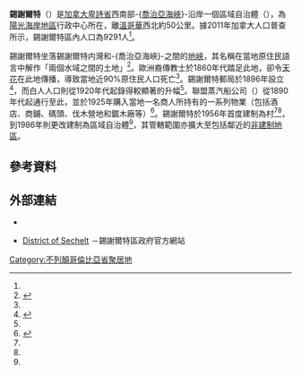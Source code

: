 {{noteTA|G1=地名}}
{{Infobox settlement
|name                   = 錫謝爾特
|native_name            = {{lang|en|Sechelt}}
|official_name          = 
|settlement_type        = 區域自治體
|nickname               = 
|motto                  = 
|image_skyline          = 
|imagesize              = 
|image_caption          = 
|image_flag             = 
|image_seal             = 
|image_map              = 
|mapsize                = 
|map_caption            = 
|pushpin_map = Canada British Columbia<!-- the name of a location map as per http://en.wikipedia.org/wiki/Template:Location_map -->
|pushpin_label_position =<!-- the position of the pushpin label: left, right, top, bottom, none -->
|pushpin_map_caption    = 錫謝爾特在卑詩省內的位置
|pushpin_mapsize =
|coordinates_region     = CA-BC
|subdivision_type       = 國家
|subdivision_type1      = [[加拿大行政區劃|省]]
|subdivision_type2      = [[不列顛哥倫比亞省行政區劃|區域]]
|subdivision_name       = {{CAN}}
|subdivision_name1      = [[卑詩省|卑詩省]]
|subdivision_name2      = [[陽光海岸地區|陽光海岸地區]]
|leader_title           = 長官
|leader_name            = 約翰·亨德遜<br>（{{lang|en|John Henderson}}）
|established_title      = 建制
|established_date       = 1956年2月15日（設村）<br>1986年6月30日（改設區）
|area_footnotes         = <ref name="2011census">{{Cite web |url=http://www12.statcan.gc.ca/census-recensement/2011/dp-pd/prof/details/page.cfm?Lang=E&Geo1=CSD&Code1=5929011&Geo2=CD&Code2=5929&Data=Count&SearchText=sechelt&SearchType=Begins&SearchPR=59&B1=All&Custom=&TABID=1 |title=Census Profile - Census Subdivision |accessdate=2014-01-29 |work=[[加拿大統計局|加拿大統計局]] |date=2014-01-08 |archive-date=2016-03-04 |archive-url=https://web.archive.org/web/20160304201204/http://www12.statcan.gc.ca/census-recensement/2011/dp-pd/prof/details/page.cfm?Lang=E&Geo1=CSD&Code1=5929011&Geo2=CD&Code2=5929&Data=Count&SearchText=sechelt&SearchType=Begins&SearchPR=59&B1=All&Custom=&TABID=1 |dead-url=no }}</ref>
|area_magnitude         = 
|area_total_km2         = 
|area_land_km2          = 39.01
|area_water_km2         = 
|area_water_percent     = 
|area_urban_km2         = 
|area_metro_km2         = 
|population_as_of       = 2011年
|population_footnotes   = <ref name="2011census" />
|population_note        = 
|population_total       = 9,291
|population_metro       = 
|population_urban       = 
|population_density_km2 = 238.2 
|timezone               = [[太平洋時區|太平洋時區]]（PST）
|utc_offset             = -8
|timezone_DST           = [[太平洋時區|太平洋夏令時區]]（PDT）
|utc_offset_DST         = -7
|latd= 49|latm= 28|lats= 27|latNS=N
|longd= 123|longm= 45|longs= 15|longEW=W
|elevation_m            = 
|area_code              = 604 / 778
|website                = [http://www.district.sechelt.bc.ca/ www.district.sechelt.bc.ca]
|footnotes              = 
}}
'''錫謝爾特'''（{{lang-en|Sechelt}}）是[[加拿大|加拿大]][[卑詩省|卑詩省]]西南部-{[[喬治亞海峽|喬治亞海峽]]}-沿岸一個區域自治體（{{lang|en|district municipality}}），為[[陽光海岸地區|陽光海岸地區]]行政中心所在，離[[溫哥華|溫哥華]]西北約50公里。據2011年加拿大人口普查所示，錫謝爾特區內人口為9291人<ref name="2011census" />。

錫謝爾特坐落錫謝爾特内灣和-{喬治亞海峽}-之間的[[地峽|地峽]]，其名稱在當地原住民語言中解作「兩個水域之間的土地」<ref name="SVC">{{Cite web |url=http://www.secheltvisitorcentre.com/history |title=History |accessdate=2014-01-29 |work=Sechelt Visitor Centre |archive-url=https://web.archive.org/web/20140201170559/http://www.secheltvisitorcentre.com/history |archive-date=2014-02-01 |dead-url=yes }}</ref>。歐洲裔傳教士於1860年代踏足此地，卻令[[天花|天花]]在此地傳播，導致當地近90%原住民人口死亡<ref name="SVC"/>。錫謝爾特郵局於1896年設立<ref name="GeoBC">{{Cite web |url=http://apps.gov.bc.ca/pub/bcgnws/names/18110.html |title=BC Geographical Names: Sechelt |accessdate=2014-01-29 |work=GeoBC |archive-date=2016-03-04 |archive-url=https://web.archive.org/web/20160304204621/http://apps.gov.bc.ca/pub/bcgnws/names/18110.html |dead-url=no }}</ref>，而白人人口則從1920年代起錄得較顯著的升幅<ref name="SVC"/>。聯盟蒸汽船公司（{{lang|en|Union Steamship Company}}）從1890年代起通行至此，並於1925年購入當地一名商人所持有的一系列物業（包括酒店、商鋪、碼頭、伐木營地和鋸木廠等）<ref name="Origin">{{Cite web |url=http://www.district.sechelt.bc.ca/Portals/0/Public%20Document%20Library/General%20Information/Heritage%20Sign-Trail%20Bay.pdf |title=Origins of present-day Sechelt |accessdate=2014-01-29 |work=District of Sechelt |archive-date=2016-03-05 |archive-url=https://web.archive.org/web/20160305083138/http://www.district.sechelt.bc.ca/Portals/0/Public%20Document%20Library/General%20Information/Heritage%20Sign-Trail%20Bay.pdf |dead-url=no }}</ref>。錫謝爾特於1956年首度建制為村<ref name="Origin"/><ref name="GeoBC"/>，到1986年則更改建制為區域自治體<ref name="GeoBC"/>，其管轄範圍亦擴大至包括鄰近的[[非建制地區|非建制地區]]。

==參考資料==
{{Reflist}}

==外部連結==
*{{Commons-inline|Category:Sechelt, British Columbia|錫謝爾特}}
*{{en}}[http://www.district.sechelt.bc.ca/ District of Sechelt] {{Wayback|url=http://www.district.sechelt.bc.ca/ |date=20190616131626 }}－錫謝爾特區政府官方網站

{{不列颠哥伦比亚省行政区划}}
{{Authority control}}
[[Category:不列顛哥倫比亞省聚居地|Category:不列顛哥倫比亞省聚居地]]